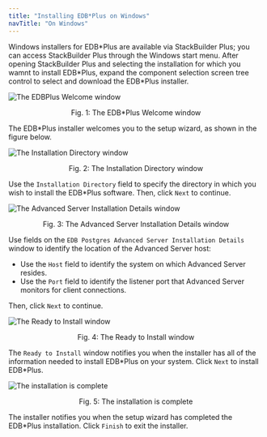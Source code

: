 ```yaml
---
title: "Installing EDB*Plus on Windows"
navTitle: "On Windows"
---
```


Windows installers for EDB\*Plus are available via StackBuilder Plus; you can access StackBuilder Plus through the Windows start menu. After opening StackBuilder Plus and selecting the installation for which you wamnt to install EDB\*Plus, expand the component selection screen tree control to select and download the EDB\*Plus installer.

![The EDBPlus Welcome window](../images/edb_plus_welcome.png)

<div style="text-align: center"> Fig. 1: The EDB*Plus Welcome window </div>

The EDB\*Plus installer welcomes you to the setup wizard, as shown in the figure below.

![The Installation Directory window](../images/installation_directory.png)

<div style="text-align: center"> Fig. 2: The Installation Directory window </div>

Use the `Installation Directory` field to specify the directory in which you wish to install the EDB\*Plus software. Then, click `Next` to continue.

![The Advanced Server Installation Details window](../images/advanced_server_installation_details.png)

<div style="text-align: center"> Fig. 3: The Advanced Server Installation Details window </div>

Use fields on the `EDB Postgres Advanced Server Installation Details` window to identify the location of the Advanced Server host:

-   Use the `Host` field to identify the system on which Advanced Server resides.
-   Use the `Port` field to identify the listener port that Advanced Server monitors for client connections.

Then, click `Next` to continue.

![The Ready to Install window](../images/ready_to_install.png)

<div style="text-align: center"> Fig. 4: The Ready to Install window </div>

The `Ready to Install` window notifies you when the installer has all of the information needed to install EDB\*Plus on your system. Click `Next` to install EDB\*Plus.

![The installation is complete](../images/installation_complete.png)

<div style="text-align: center"> Fig. 5: The installation is complete </div>

The installer notifies you when the setup wizard has completed the EDB\*Plus installation. Click `Finish` to exit the installer.
